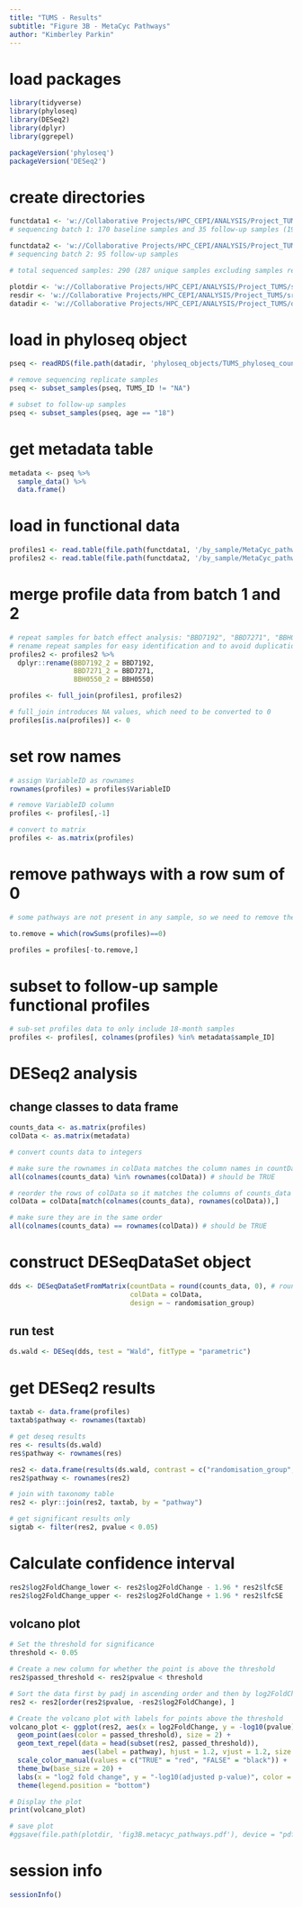 ```yaml
---
title: "TUMS - Results"
subtitle: "Figure 3B - MetaCyc Pathways"
author: "Kimberley Parkin"
---
```


# load packages
```r
library(tidyverse)
library(phyloseq)
library(DESeq2)
library(dplyr)
library(ggrepel)
```

```r
packageVersion('phyloseq')
packageVersion('DESeq2')
```

# create directories
```r
functdata1 <- 'w://Collaborative Projects/HPC_CEPI/ANALYSIS/Project_TUMS/data/microba_batch1/functional_profiles'
# sequencing batch 1: 170 baseline samples and 35 follow-up samples (195 total)

functdata2 <- 'w://Collaborative Projects/HPC_CEPI/ANALYSIS/Project_TUMS/data/microba_batch2/functional_profiles'
# sequencing batch 2: 95 follow-up samples 

# total sequenced samples: 290 (287 unique samples excluding samples repeated for batch effect analysis)

plotdir <- 'w://Collaborative Projects/HPC_CEPI/ANALYSIS/Project_TUMS/src/TUMS/Paper_2_RCT/figures'
resdir <- 'w://Collaborative Projects/HPC_CEPI/ANALYSIS/Project_TUMS/src/TUMS/Paper_2_RCT/results'
datadir <- 'w://Collaborative Projects/HPC_CEPI/ANALYSIS/Project_TUMS/data'
```

# load in phyloseq object
```r
pseq <- readRDS(file.path(datadir, 'phyloseq_objects/TUMS_phyloseq_counts_complete.rds'))

# remove sequencing replicate samples
pseq <- subset_samples(pseq, TUMS_ID != "NA")

# subset to follow-up samples
pseq <- subset_samples(pseq, age == "18")
```

# get metadata table
```r
metadata <- pseq %>%
  sample_data() %>%
  data.frame()
```

# load in functional data
```r
profiles1 <- read.table(file.path(functdata1, '/by_sample/MetaCyc_pathway.samples.tsv'), header = T, sep = "\t", quote = "")
profiles2 <- read.table(file.path(functdata2, '/by_sample/MetaCyc_pathway.samples.tsv.gz'), header = T, sep = "\t", quote = "")
```

# merge profile data from batch 1 and 2
```r
# repeat samples for batch effect analysis: "BBD7192", "BBD7271", "BBH0550"
# rename repeat samples for easy identification and to avoid duplication of rows during merge
profiles2 <- profiles2 %>%
  dplyr::rename(BBD7192_2 = BBD7192,
                BBD7271_2 = BBD7271,
                BBH0550_2 = BBH0550)
```

```r
profiles <- full_join(profiles1, profiles2)

# full_join introduces NA values, which need to be converted to 0
profiles[is.na(profiles)] <- 0
```

# set row names
```r
# assign VariableID as rownames
rownames(profiles) = profiles$VariableID

# remove VariableID column
profiles <- profiles[,-1]

# convert to matrix
profiles <- as.matrix(profiles)
```

# remove pathways with a row sum of 0
```r
# some pathways are not present in any sample, so we need to remove these

to.remove = which(rowSums(profiles)==0)

profiles = profiles[-to.remove,]
```

# subset to follow-up sample functional profiles

```r
# sub-set profiles data to only include 18-month samples
profiles <- profiles[, colnames(profiles) %in% metadata$sample_ID] 
```


# DESeq2 analysis

## change classes to data frame
```r
counts_data <- as.matrix(profiles)
colData <- as.matrix(metadata)

# convert counts data to integers 

# make sure the rownames in colData matches the column names in countData
all(colnames(counts_data) %in% rownames(colData)) # should be TRUE

# reorder the rows of colData so it matches the columns of counts_data
colData = colData[match(colnames(counts_data), rownames(colData)),]

# make sure they are in the same order
all(colnames(counts_data) == rownames(colData)) # should be TRUE
```

# construct DESeqDataSet object
```r
dds <- DESeqDataSetFromMatrix(countData = round(counts_data, 0), # round to the nearest whole number as DESeq cannot use decimals
                              colData = colData, 
                              design = ~ randomisation_group)
```

## run test
```r
ds.wald <- DESeq(dds, test = "Wald", fitType = "parametric")
```

# get DESeq2 results

```r
taxtab <- data.frame(profiles)
taxtab$pathway <- rownames(taxtab) 

# get deseq results
res <- results(ds.wald)
res$pathway <- rownames(res)

res2 <- data.frame(results(ds.wald, contrast = c("randomisation_group", "A", "B")))
res2$pathway <- rownames(res2)

# join with taxonomy table
res2 <- plyr::join(res2, taxtab, by = "pathway")

# get significant results only
sigtab <- filter(res2, pvalue < 0.05)
```

# Calculate confidence interval
```r
res2$log2FoldChange_lower <- res2$log2FoldChange - 1.96 * res2$lfcSE
res2$log2FoldChange_upper <- res2$log2FoldChange + 1.96 * res2$lfcSE
```

## volcano plot
```r
# Set the threshold for significance
threshold <- 0.05

# Create a new column for whether the point is above the threshold
res2$passed_threshold <- res2$pvalue < threshold

# Sort the data first by padj in ascending order and then by log2FoldChange in descending order
res2 <- res2[order(res2$pvalue, -res2$log2FoldChange), ]

# Create the volcano plot with labels for points above the threshold
volcano_plot <- ggplot(res2, aes(x = log2FoldChange, y = -log10(pvalue))) +
  geom_point(aes(color = passed_threshold), size = 2) +
  geom_text_repel(data = head(subset(res2, passed_threshold)),
                  aes(label = pathway), hjust = 1.2, vjust = 1.2, size = 5) +
  scale_color_manual(values = c("TRUE" = "red", "FALSE" = "black")) +
  theme_bw(base_size = 20) +
  labs(x = "log2 fold change", y = "-log10(adjusted p-value)", color = "Above Threshold") +
  theme(legend.position = "bottom")

# Display the plot
print(volcano_plot)
```

```r
# save plot
#ggsave(file.path(plotdir, 'fig3B.metacyc_pathways.pdf'), device = "pdf", dpi = 300, width = 8, height = 8)
```

# session info
```r
sessionInfo()
```
